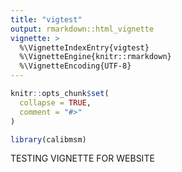 ```yaml
---
title: "vigtest"
output: rmarkdown::html_vignette
vignette: >
  %\VignetteIndexEntry{vigtest}
  %\VignetteEngine{knitr::rmarkdown}
  %\VignetteEncoding{UTF-8}
---
```


```r
knitr::opts_chunk$set(
  collapse = TRUE,
  comment = "#>"
)
```

```r
library(calibmsm)
```

TESTING VIGNETTE FOR WEBSITE
